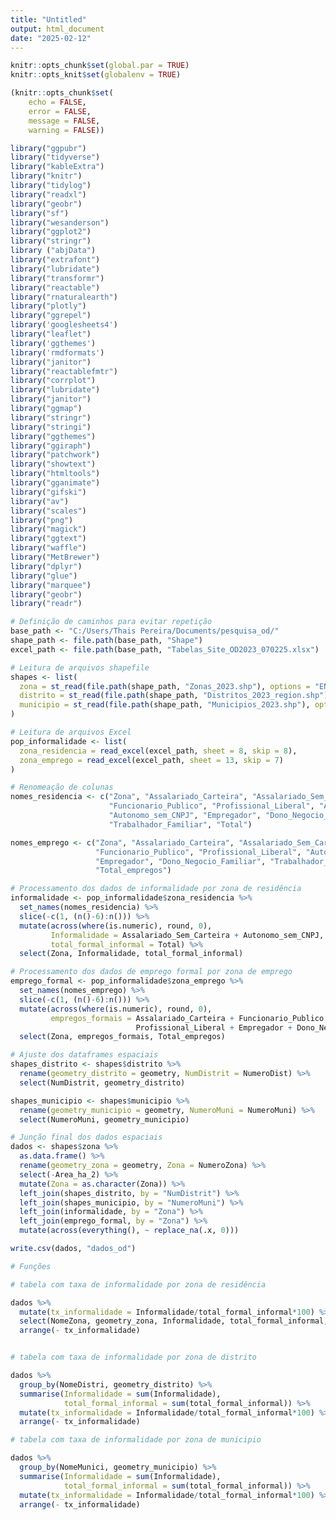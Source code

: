 ```yaml
---
title: "Untitled"
output: html_document
date: "2025-02-12"
---
```


```r

knitr::opts_chunk$set(global.par = TRUE)
knitr::opts_knit$set(globalenv = TRUE)

(knitr::opts_chunk$set(
	echo = FALSE,
	error = FALSE,
	message = FALSE,
	warning = FALSE))

```

```r

library("ggpubr")
library("tidyverse")
library("kableExtra")
library("knitr")
library("tidylog")
library("readxl")
library("geobr")
library("sf")
library("wesanderson")
library("ggplot2")
library("stringr")
library ("abjData")
library("extrafont")
library("lubridate")
library("transformr")
library("reactable")
library("rnaturalearth")
library("plotly")
library("ggrepel")
library('googlesheets4')
library("leaflet")
library('ggthemes')
library('rmdformats')
library("janitor")
library("reactablefmtr")
library("corrplot")
library("lubridate")
library("janitor")
library("ggmap")
library("stringr")
library("stringi")
library("ggthemes")
library("ggiraph")
library("patchwork")
library("showtext")
library("htmltools")
library("gganimate")
library("gifski")
library("av")
library("scales")
library("png")
library("magick")
library("ggtext")
library("waffle")
library("MetBrewer")
library("dplyr")
library("glue")
library("marquee")
library("geobr")
library("readr")

```


```r

# Definição de caminhos para evitar repetição
base_path <- "C:/Users/Thais Pereira/Documents/pesquisa_od/"
shape_path <- file.path(base_path, "Shape")
excel_path <- file.path(base_path, "Tabelas_Site_OD2023_070225.xlsx")

# Leitura de arquivos shapefile
shapes <- list(
  zona = st_read(file.path(shape_path, "Zonas_2023.shp"), options = "ENCODING=latin1"),
  distrito = st_read(file.path(shape_path, "Distritos_2023_region.shp"), options = "ENCODING=latin1"),
  municipio = st_read(file.path(shape_path, "Municipios_2023.shp"), options = "ENCODING=latin1")
)

# Leitura de arquivos Excel
pop_informalidade <- list(
  zona_residencia = read_excel(excel_path, sheet = 8, skip = 8),
  zona_emprego = read_excel(excel_path, sheet = 13, skip = 7)
)

# Renomeação de colunas
nomes_residencia <- c("Zona", "Assalariado_Carteira", "Assalariado_Sem_Carteira", 
                      "Funcionario_Publico", "Profissional_Liberal", "Autonomo_com_CNPJ", 
                      "Autonomo_sem_CNPJ", "Empregador", "Dono_Negocio_Familiar", 
                      "Trabalhador_Familiar", "Total")

nomes_emprego <- c("Zona", "Assalariado_Carteira", "Assalariado_Sem_Carteira", 
                   "Funcionario_Publico", "Profissional_Liberal", "Autonomo", 
                   "Empregador", "Dono_Negocio_Familiar", "Trabalhador_Familiar", 
                   "Total_empregos")

# Processamento dos dados de informalidade por zona de residência
informalidade <- pop_informalidade$zona_residencia %>%
  set_names(nomes_residencia) %>%
  slice(-c(1, (n()-6):n())) %>%
  mutate(across(where(is.numeric), round, 0),
         Informalidade = Assalariado_Sem_Carteira + Autonomo_sem_CNPJ,
         total_formal_informal = Total) %>%
  select(Zona, Informalidade, total_formal_informal)

# Processamento dos dados de emprego formal por zona de emprego
emprego_formal <- pop_informalidade$zona_emprego %>%
  set_names(nomes_emprego) %>%
  slice(-c(1, (n()-6):n())) %>%
  mutate(across(where(is.numeric), round, 0),
         empregos_formais = Assalariado_Carteira + Funcionario_Publico + 
                            Profissional_Liberal + Empregador + Dono_Negocio_Familiar) %>%
  select(Zona, empregos_formais, Total_empregos)

# Ajuste dos dataframes espaciais
shapes_distrito <- shapes$distrito %>%
  rename(geometry_distrito = geometry, NumDistrit = NumeroDist) %>%
  select(NumDistrit, geometry_distrito)

shapes_municipio <- shapes$municipio %>%
  rename(geometry_municipio = geometry, NumeroMuni = NumeroMuni) %>%
  select(NumeroMuni, geometry_municipio)

# Junção final dos dados espaciais
dados <- shapes$zona %>% 
  as.data.frame() %>% 
  rename(geometry_zona = geometry, Zona = NumeroZona) %>%
  select(-Area_ha_2) %>%
  mutate(Zona = as.character(Zona)) %>%
  left_join(shapes_distrito, by = "NumDistrit") %>%
  left_join(shapes_municipio, by = "NumeroMuni") %>%
  left_join(informalidade, by = "Zona") %>%
  left_join(emprego_formal, by = "Zona") %>% 
  mutate(across(everything(), ~ replace_na(.x, 0)))

write.csv(dados, "dados_od")

```



```r

# Funções 

# tabela com taxa de informalidade por zona de residência

dados %>% 
  mutate(tx_informalidade = Informalidade/total_formal_informal*100) %>% 
  select(NomeZona, geometry_zona, Informalidade, total_formal_informal, tx_informalidade) %>% 
  arrange(- tx_informalidade)


# tabela com taxa de informalidade por zona de distrito

dados %>% 
  group_by(NomeDistri, geometry_distrito) %>% 
  summarise(Informalidade = sum(Informalidade), 
            total_formal_informal = sum(total_formal_informal)) %>% 
  mutate(tx_informalidade = Informalidade/total_formal_informal*100) %>% 
  arrange(- tx_informalidade)

# tabela com taxa de informalidade por zona de municipio

dados %>% 
  group_by(NomeMunici, geometry_municipio) %>% 
  summarise(Informalidade = sum(Informalidade), 
            total_formal_informal = sum(total_formal_informal)) %>% 
  mutate(tx_informalidade = Informalidade/total_formal_informal*100) %>% 
  arrange(- tx_informalidade)



```
















